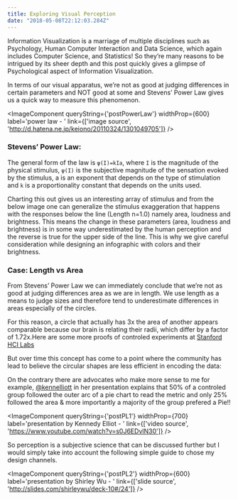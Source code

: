 ```yaml
---
title: Exploring Visual Perception
date: "2018-05-08T22:12:03.284Z"
---
```


Information Visualization is a marriage of multiple disciplines such as Psychology, 
Human Computer Interaction and Data Science, which again includes Computer Science, 
and Statistics! So they’re many reasons to be intrigued by its sheer depth and this post 
quickly gives a glimpse of Psychological aspect of Information Visualization.

In terms of our visual apparatus, we’re not as good at judging differences in certain parameters 
and NOT good at some and Stevens’ Power Law gives us a quick way to measure this phenomenon.

<ImageComponent queryString={'postPowerLaw'} widthProp={600} label='power law - ' link={['image source', 'http://d.hatena.ne.jp/keiono/20110324/1301049705']} />

### Stevens’ Power Law:
The general form of the law is
                                `ψ(I)=kIa`,
where `I` is the magnitude of the physical stimulus, `ψ(I)` is the subjective magnitude of the 
sensation evoked by the stimulus, a is an exponent that depends on the type of stimulation and `k` 
is a proportionality constant that depends on the units used.

Charting this out gives us an interesting array of stimulus and from the below image one can generalize 
the stimulus exaggeration that happens with the responses below the line (Length n=1.0) namely area, 
loudness and brightness. This means the change in these parameters (area, loudness and brightness) 
is in some way underestimated by the human perception and the reverse is true for the upper side of the line. 
This is why we give careful consideration while designing an infographic with colors and their brightness. 

### Case: Length vs Area
From Stevens’ Power Law we can immediately conclude that we’re not as good at judging differences area as we 
are in length. We use length as a means to judge sizes and therefore tend to underestimate differences in areas 
especially of the circles.

For this reason, a circle that actually has 3x the area of another appears comparable because our brain is 
relating their radii, which differ by a factor of 1.72x.Here are some more proofs of controled experiments 
at [Stanford HCI Labs](https://hci.stanford.edu/courses/cs448b/w09/lectures/20090126-Perception.pdf)

But over time this concept has come to a point where the community has lead to believe the circular shapes are
less efficient in encoding the data:
<Tweet tweetId='857389434756505600' />

On the contrary there are advocates who make more sense to me for example, [@kennelliott](https://twitter.com/kennelliott) 
in her presentation explains that 50% of a controled group followed the outer arc of a pie 
chart to read the metric and only 25% followed the area & more importantly a majority of the group prefered a Pie!!

<ImageComponent queryString={'postPL1'} widthProp={700} label='presentation by Kennedy Elliot - ' link={['video source', 'https://www.youtube.com/watch?v=s0J6EDvlN30']} />

So perception is a subjective science that can be discussed further but I would simply take into account the following 
simple guide to chose my design channels. 

<ImageComponent queryString={'postPL2'} widthProp={600} label='presentation by Shirley Wu - ' link={['slide source', 'http://slides.com/shirleywu/deck-10#/24']} />